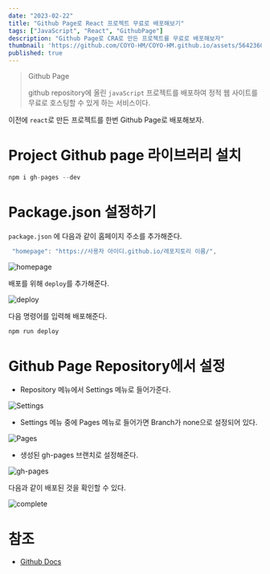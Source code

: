 ```yaml
---
date: "2023-02-22"
title: "Github Page로 React 프로젝트 무료로 배포해보기"
tags: ["JavaScript", "React", "GithubPage"]
description: "Github Page로 CRA로 만든 프로젝트를 무료로 배포해보자"
thumbnail: 'https://github.com/COYO-HM/COYO-HM.github.io/assets/56423604/e8d0ef6c-09cb-43f3-a530-7421bffba3d6'
published: true
---
```


> Github Page
>
> github repository에 올린 `javaScript` 프로젝트를 배포하여 정적 웹 사이트를 무료로 호스팅할 수 있게 하는 서비스이다.

이전에 `react`로 만든 프로젝트를 한번 Github Page로 배포해보자.

# Project Github page 라이브러리 설치

```jsx
npm i gh-pages --dev
```

# Package.json 설정하기

`package.json` 에 다음과 같이 홈페이지 주소를 추가해준다.

```jsx
 "homepage": "https://사용자 아이디.github.io/레포지토리 이름/",
```

![homepage](https://user-images.githubusercontent.com/56423604/272323342-5973abc2-ae9c-4d22-b201-fa1a1670c876.png)

배포를 위해 `deploy`를 추가해준다.

![deploy](https://user-images.githubusercontent.com/56423604/272323504-ba7b0ddc-1993-48a9-b13e-5ca793903ab5.png)

다음 명령어를 입력해 배포해준다.

```bash
npm run deploy
```

# Github Page Repository에서 설정

- Repository 메뉴에서 Settings 메뉴로 들어가준다.

![Settings](https://user-images.githubusercontent.com/56423604/272323676-9d87ca38-23f0-4362-ab18-6579bb7fcb44.png)

- Settings 메뉴 중에 Pages 메뉴로 들어가면 Branch가 none으로 설정되어 있다.

![Pages](https://user-images.githubusercontent.com/56423604/272323875-8f465853-60ef-47bb-a438-971d29439e19.png)

- 생성된 gh-pages 브랜치로 설정해준다.

![gh-pages](https://user-images.githubusercontent.com/56423604/272323892-69e2bb2b-8beb-4080-94ae-34f5898749ba.png)

다음과 같이 배포된 것을 확인할 수 있다.

![complete](https://user-images.githubusercontent.com/56423604/272323908-06d51ec2-e55c-4b00-9968-f60844794012.png)

# 참조

- [Github Docs](https://docs.github.com/ko/pages)
